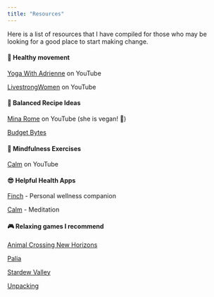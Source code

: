 ```yaml
---
title: "Resources"
---
```


Here is a list of resources that I have compiled for those who may be looking for a good place to start making change.

::: {.lb-yellow .no-tbr-border .callout-note collapse="true" appearance="minimal"}
#### 👟 Healthy movement

[Yoga With Adrienne](https://www.youtube.com/@yogawithadriene) on YouTube

[LivestrongWomen](https://youtube.com/@livestrongwomen?si=WIHbuhHmLq9ugrzZ) on YouTube
:::

::: {.lb-purple .no-tbr-border .callout-warning collapse="true" appearance="minimal"}
#### 🥑 Balanced Recipe Ideas

[Mina Rome](https://www.youtube.com/@Mina_Rome) on YouTube (she is vegan! 🌱)

[Budget Bytes](https://www.budgetbytes.com/)
:::

::: {.lb-blue .no-tbr-border .callout-important collapse="true" appearance="minimal"}
#### 🧠 Mindfulness Exercises

[Calm](https://www.youtube.com/@calm) on YouTube
:::

::: {.lb-hot-pink .no-tbr-border .callout-tip collapse="true" appearance="minimal"}
#### 😎 Helpful Health Apps

[Finch](https://finchcare.com/) - Personal wellness companion

[Calm](https://www.calm.com/) - Meditation
:::

::: {.lb-green .no-tbr-border .callout-caution collapse="true" appearance="minimal"}
#### 🎮 Relaxing games I recommend

[Animal Crossing New Horizons](https://animalcrossing.nintendo.com/new-horizons/)

[Palia](https://palia.com/)

[Stardew Valley](https://www.stardewvalley.net/)

[Unpacking](https://store.steampowered.com/app/1135690/Unpacking/)
:::
